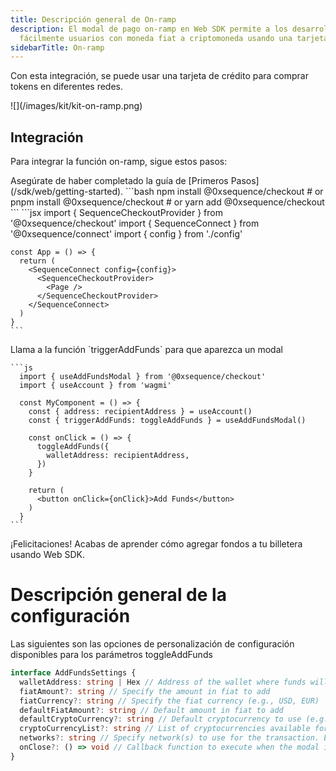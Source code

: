 ```yaml
---
title: Descripción general de On-ramp
description: El modal de pago on-ramp en Web SDK permite a los desarrolladores incorporar
  fácilmente usuarios con moneda fiat a criptomoneda usando una tarjeta de crédito.
sidebarTitle: On-ramp
---
```


Con esta integración, se puede usar una tarjeta de crédito para comprar tokens en diferentes redes.

<Frame>
  ![](/images/kit/kit-on-ramp.png)
</Frame>

## Integración

Para integrar la función on-ramp, sigue estos pasos:

<Steps>
  <Step title="Connect with Web SDK">
    Asegúrate de haber completado la guía de [Primeros Pasos](/sdk/web/getting-started).
  </Step>

  <Step title="1. Install the @0xsequence/checkout library">
    ```bash
    npm install @0xsequence/checkout
    # or
    pnpm install @0xsequence/checkout
    # or
    yarn add @0xsequence/checkout
    ```
  </Step>

  <Step title="2. Place the `SequenceCheckoutProvider` Below the `SequenceConnect` Provider in your App:">
    ```jsx
    import { SequenceCheckoutProvider } from '@0xsequence/checkout'
    import { SequenceConnect } from '@0xsequence/connect'
    import { config } from './config'

    const App = () => {
      return (
        <SequenceConnect config={config}>
          <SequenceCheckoutProvider>
            <Page />
          </SequenceCheckoutProvider>
        </SequenceConnect>
      )
    }
    ```
  </Step>

  <Step title="3. Adding Funds with a Credit Card">
    Llama a la función `triggerAddFunds` para que aparezca un modal

    ```js
      import { useAddFundsModal } from '@0xsequence/checkout'
      import { useAccount } from 'wagmi'

      const MyComponent = () => {
        const { address: recipientAddress } = useAccount()
        const { triggerAddFunds: toggleAddFunds } = useAddFundsModal()

        const onClick = () => {
          toggleAddFunds({
            walletAddress: recipientAddress,
          })
        }

        return (
          <button onClick={onClick}>Add Funds</button>
        )
      }
    ```
  </Step>
</Steps>

¡Felicitaciones! Acabas de aprender cómo agregar fondos a tu billetera usando Web SDK.

# Descripción general de la configuración

Las siguientes son las opciones de personalización de configuración disponibles para los parámetros toggleAddFunds

```ts
interface AddFundsSettings {
  walletAddress: string | Hex // Address of the wallet where funds will be added
  fiatAmount?: string // Specify the amount in fiat to add
  fiatCurrency?: string // Specify the fiat currency (e.g., USD, EUR)
  defaultFiatAmount?: string // Default amount in fiat to add
  defaultCryptoCurrency?: string // Default cryptocurrency to use (e.g., ETH, BTC)
  cryptoCurrencyList?: string // List of cryptocurrencies available for selection. Example: "USDT,BTC,USDC"
  networks?: string // Specify network(s) to use for the transaction. Example: "mainnet,ethereum"
  onClose?: () => void // Callback function to execute when the modal is closed
}
```
